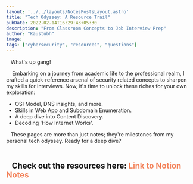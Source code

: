 ```yaml
---
layout: '../../layouts/NotesPostsLayout.astro'
title: "Tech Odyssey: A Resource Trail"
pubDate: 2022-02-14T16:29:43+05:30
description: "From Classroom Concepts to Job Interview Prep"
author: "Kaustubh"
image: 
tags: ["cybersecurity", "resources", "questions"]
---
```


&nbsp;&nbsp; What's up gang!

&nbsp;&nbsp;&nbsp; Embarking on a journey from academic life to the professional realm,  I crafted a quick-reference arsenal of security related concepts to sharpen my skills for interviews. Now, it's time to unlock these riches for your own exploration:

 - OSI Model, DNS insights, and more.
 - Skills in Web App and Subdomain Enumeration.
 - A deep dive into Content Discovery.
 - Decoding 'How Internet Works'.

&nbsp;&nbsp; These pages are more than just notes; they're milestones from my personal tech odyssey. Ready for a deep dive?
<br></br>
## &nbsp;&nbsp; Check out the resources here: <a href="https://raikaustubh.notion.site/Before-Interview-Stuff-764e5a989f864c51ab37f2c85cc23598?pvs=4" target="_blank" rel="noopener noreferrer" style="color: #f3865f; font-weight: bold; text-decoration: none;">Link to Notion Notes</a>
<br></br>


